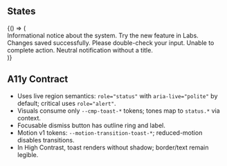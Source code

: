 
<Meta of={ToastStories} />

## States

<Canvas>
  <Story
    name="States"
    parameters={{ chromatic: { disableSnapshot: false }, vrt: { tags: ['vrt-critical'] } }}
    tags={['vrt-critical']}
  >
    {() => (
      <div style={{ display: 'grid', gap: '0.75rem', width: 'min(36rem, 100%)' }}>
        <Toast tone="info" title="Heads up">Informational notice about the system.</Toast>
        <Toast tone="accent" title="Feature">Try the new feature in Labs.</Toast>
        <Toast tone="success" title="Saved">Changes saved successfully.</Toast>
        <Toast tone="warning" title="Caution">Please double-check your input.</Toast>
        <Toast tone="critical" role="alert" ariaLive="assertive" title="Error">Unable to complete action.</Toast>
        <Toast tone="neutral">Neutral notification without a title.</Toast>
      </div>
    )}
  </Story>
</Canvas>

## A11y Contract

- Uses live region semantics: `role="status"` with `aria-live="polite"` by default; critical uses `role="alert"`.
- Visuals consume only `--cmp-toast-*` tokens; tones map to `status.*` via context.
- Focusable dismiss button has outline ring and label.
- Motion v1 tokens: `--motion-transition-toast-*`; reduced-motion disables transitions.
- In High Contrast, toast renders without shadow; border/text remain legible.

